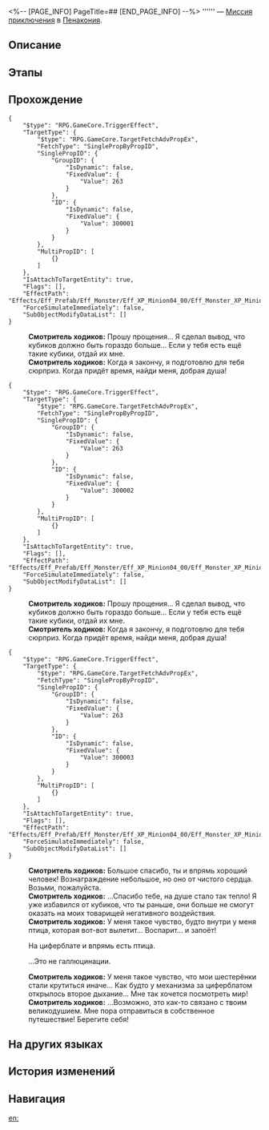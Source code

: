 <%-- [PAGE_INFO]
PageTitle=##
[END_PAGE_INFO] --%>
{{Дополнить|Диалоги.}}
{{Миссия Инфобокс
|id              = 4015502
|Название        = 
|Изображение     = Миссия .png
|Тип             = Миссия приключения
|Событие         = 
|Глава           = 
|Условия         = Завершена [[Миссия приключения]] «[[Грёзы и искусство починки часов II]]»
|Персонажи       = Первопроходец; Смотритель ходиков
|СтартЛокация    = [[Пенакония]] — [[«(Лучезарный шпат/Корма Освоения/Таталов/Парящая стрелка часов)»]]
|Мир             = Пенакония
|Предыдущая      = Грёзы и искусство починки часов II
|Следующая       = 
|Награды         = 
}}
'''''' — [[Миссия приключения]] в [[Пенакония]].

==Описание==
{{Описание|<!--официальное описание из Перекрёстка судеб-->}}

==Этапы==


==Прохождение==
{{Дополнить}}
<pre>{
	"$type": "RPG.GameCore.TriggerEffect",
	"TargetType": {
		"$type": "RPG.GameCore.TargetFetchAdvPropEx",
		"FetchType": "SinglePropByPropID",
		"SinglePropID": {
			"GroupID": {
				"IsDynamic": false,
				"FixedValue": {
					"Value": 263
				}
			},
			"ID": {
				"IsDynamic": false,
				"FixedValue": {
					"Value": 300001
				}
			}
		},
		"MultiPropID": [
			{}
		]
	},
	"IsAttachToTargetEntity": true,
	"Flags": [],
	"EffectPath": "Effects/Eff_Prefab/Eff_Monster/Eff_XP_Minion04_00/Eff_Monster_XP_Minion04_00_Common_Maze_SpecialAppear.prefab",
	"ForceSimulateImmediately": false,
	"SubObjectModifyDataList": []
}</pre>
:<!--2-second delay-->
:'''Смотритель ходиков:''' Прошу прощения... Я сделал вывод, что кубиков должно быть гораздо больше... Если у тебя есть ещё такие кубики, отдай их мне.
:'''Смотритель ходиков:''' Когда я закончу, я подготовлю для тебя сюрприз. Когда придёт время, найди меня, добрая душа!
<pre>{
	"$type": "RPG.GameCore.TriggerEffect",
	"TargetType": {
		"$type": "RPG.GameCore.TargetFetchAdvPropEx",
		"FetchType": "SinglePropByPropID",
		"SinglePropID": {
			"GroupID": {
				"IsDynamic": false,
				"FixedValue": {
					"Value": 263
				}
			},
			"ID": {
				"IsDynamic": false,
				"FixedValue": {
					"Value": 300002
				}
			}
		},
		"MultiPropID": [
			{}
		]
	},
	"IsAttachToTargetEntity": true,
	"Flags": [],
	"EffectPath": "Effects/Eff_Prefab/Eff_Monster/Eff_XP_Minion04_00/Eff_Monster_XP_Minion04_00_Common_Maze_SpecialAppear.prefab",
	"ForceSimulateImmediately": false,
	"SubObjectModifyDataList": []
}</pre>
:<!--2-second delay-->
:'''Смотритель ходиков:''' Прошу прощения... Я сделал вывод, что кубиков должно быть гораздо больше... Если у тебя есть ещё такие кубики, отдай их мне.
:'''Смотритель ходиков:''' Когда я закончу, я подготовлю для тебя сюрприз. Когда придёт время, найди меня, добрая душа!
<pre>{
	"$type": "RPG.GameCore.TriggerEffect",
	"TargetType": {
		"$type": "RPG.GameCore.TargetFetchAdvPropEx",
		"FetchType": "SinglePropByPropID",
		"SinglePropID": {
			"GroupID": {
				"IsDynamic": false,
				"FixedValue": {
					"Value": 263
				}
			},
			"ID": {
				"IsDynamic": false,
				"FixedValue": {
					"Value": 300003
				}
			}
		},
		"MultiPropID": [
			{}
		]
	},
	"IsAttachToTargetEntity": true,
	"Flags": [],
	"EffectPath": "Effects/Eff_Prefab/Eff_Monster/Eff_XP_Minion04_00/Eff_Monster_XP_Minion04_00_Common_Maze_SpecialAppear.prefab",
	"ForceSimulateImmediately": false,
	"SubObjectModifyDataList": []
}</pre>
:<!--2-second delay-->
:'''Смотритель ходиков:''' Большое спасибо, ты и впрямь хороший человек! Вознаграждение небольшое, но оно от чистого сердца. Возьми, пожалуйста.
:'''Смотритель ходиков:''' ...Спасибо тебе, на душе стало так тепло! Я уже избавился от кубиков, что ты {{MC|ж=приносила|м=приносил}} раньше, они больше не смогут оказать на моих товарищей негативного воздействия.
:'''Смотритель ходиков:''' У меня такое чувство, будто внутри у меня птица, которая вот-вот вылетит... Воспарит... и запоёт!
:{{Диалог|Стрелка}} На циферблате и впрямь есть птица.
:{{Диалог|Стрелка}} ...Это не галлюцинации.
:'''Смотритель ходиков:''' У меня такое чувство, что мои шестерёнки стали крутиться иначе... Как будто у механизма за циферблатом открылось второе дыхание... Мне так хочется посмотреть мир!
:'''Смотритель ходиков:''' ...Возможно, это как-то связано с твоим великодушием. Мне пора отправиться в собственное путешествие! Берегите себя!
{{Диалог Конец}}

==На других языках==
{{На других языках
|en   = 
|zhs  = 
|zht  = 
|ja   = 
|ko   = 
|es   = 
|fr   = 
|ru   = 
|th   = 
|vi   = 
|de   = 
|id   = 
|pt   = 
}}

==История изменений==
{{История изменений|3.5}}

==Навигация==
{{Миссия приключения Навбокс|Глава }}

[[en:]]
